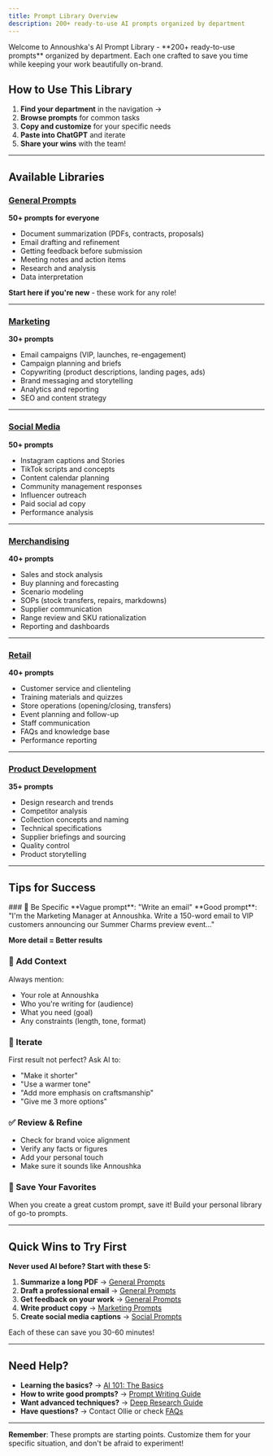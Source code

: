 ```yaml
---
title: Prompt Library Overview
description: 200+ ready-to-use AI prompts organized by department
---
```


<Info>
Welcome to Annoushka's AI Prompt Library - **200+ ready-to-use prompts** organized by department. Each one crafted to save you time while keeping your work beautifully on-brand.
</Info>

## How to Use This Library

1. **Find your department** in the navigation →
2. **Browse prompts** for common tasks
3. **Copy and customize** for your specific needs
4. **Paste into ChatGPT** and iterate
5. **Share your wins** with the team!

---

## Available Libraries

### [General Prompts](/prompts/general)
**50+ prompts for everyone**
- Document summarization (PDFs, contracts, proposals)
- Email drafting and refinement
- Getting feedback before submission
- Meeting notes and action items
- Research and analysis
- Data interpretation

**Start here if you're new** - these work for any role!

---

### [Marketing](/prompts/marketing)
**30+ prompts**
- Email campaigns (VIP, launches, re-engagement)
- Campaign planning and briefs
- Copywriting (product descriptions, landing pages, ads)
- Brand messaging and storytelling
- Analytics and reporting
- SEO and content strategy

---

### [Social Media](/prompts/social-media)
**50+ prompts**
- Instagram captions and Stories
- TikTok scripts and concepts
- Content calendar planning
- Community management responses
- Influencer outreach
- Paid social ad copy
- Performance analysis

---

### [Merchandising](/prompts/merchandising)
**40+ prompts**
- Sales and stock analysis
- Buy planning and forecasting
- Scenario modeling
- SOPs (stock transfers, repairs, markdowns)
- Supplier communication
- Range review and SKU rationalization
- Reporting and dashboards

---

### [Retail](/prompts/retail)
**40+ prompts**
- Customer service and clienteling
- Training materials and quizzes
- Store operations (opening/closing, transfers)
- Event planning and follow-up
- Staff communication
- FAQs and knowledge base
- Performance reporting

---

### [Product Development](/prompts/product-development)
**35+ prompts**
- Design research and trends
- Competitor analysis
- Collection concepts and naming
- Technical specifications
- Supplier briefings and sourcing
- Quality control
- Product storytelling

---

## Tips for Success

<Tip>
### 🎯 Be Specific
**Vague prompt**: "Write an email"
**Good prompt**: "I'm the Marketing Manager at Annoushka. Write a 150-word email to VIP customers announcing our Summer Charms preview event..."

**More detail = Better results**
</Tip>

### 🏢 Add Context
Always mention:
- Your role at Annoushka
- Who you're writing for (audience)
- What you need (goal)
- Any constraints (length, tone, format)

### 🔄 Iterate
First result not perfect? Ask AI to:
- "Make it shorter"
- "Use a warmer tone"
- "Add more emphasis on craftsmanship"
- "Give me 3 more options"

### ✅ Review & Refine
- Check for brand voice alignment
- Verify any facts or figures
- Add your personal touch
- Make sure it sounds like Annoushka

### 💾 Save Your Favorites
When you create a great custom prompt, save it! Build your personal library of go-to prompts.

---

## Quick Wins to Try First

**Never used AI before? Start with these 5:**

1. **Summarize a long PDF** → [General Prompts](/prompts/general)
2. **Draft a professional email** → [General Prompts](/prompts/general)
3. **Get feedback on your work** → [General Prompts](/prompts/general)
4. **Write product copy** → [Marketing Prompts](/prompts/marketing)
5. **Create social media captions** → [Social Prompts](/prompts/social-media)

Each of these can save you 30-60 minutes!

---

## Need Help?

- **Learning the basics?** → [AI 101: The Basics](/getting-started/ai-101-basics)
- **How to write good prompts?** → [Prompt Writing Guide](/getting-started/prompt-writing-guide)
- **Want advanced techniques?** → [Deep Research Guide](/guides/deep-research)
- **Have questions?** → Contact Ollie or check [FAQs](/resources/faqs)

---

**Remember**: These prompts are starting points. Customize them for your specific situation, and don't be afraid to experiment!
